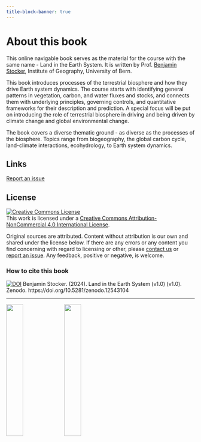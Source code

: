 ```yaml
---
title-block-banner: true
---
```


# About this book {.unnumbered}

This online navigable book serves as the material for the course with the same name - Land in the Earth System. It is written by Prof. [Benjamin Stocker](https://geco-group.org/author/benjamin-stocker/), Institute of Geography, University of Bern.

This book introduces processes of the terrestrial biosphere and how they drive Earth system dynamics. The course starts with identifying general patterns in vegetation, carbon, and water fluxes and stocks, and connects them with underlying principles, governing controls, and quantitative frameworks for their description and prediction. A special focus will be put on introducing the role of terrestrial biosphere in driving and being driven by climate change and global environmental change.

The book covers a diverse thematic ground - as diverse as the processes of the biosphere. Topics range from biogeography, the global carbon cycle, land-climate interactions, ecohydrology, to Earth system dynamics.

## Links

[Report an issue](https://github.com/geco-bern/les_i/issues)

## License

<a rel="license" href="http://creativecommons.org/licenses/by-nc/4.0/"><img src="https://i.creativecommons.org/l/by-nc/4.0/88x31.png" alt="Creative Commons License" style="border-width:0"/></a><br />This work is licensed under a <a rel="license" href="http://creativecommons.org/licenses/by-nc/4.0/">Creative Commons Attribution-NonCommercial 4.0 International License</a>.

Original sources are attributed. Content without attribution is our own and shared under the license below. If there are any errors or any content you find concerning with regard to licensing or other, please [contact us](https://geco-group.org/contact/) or [report an issue](https://github.com/geco-bern/les_i/issues). Any feedback, positive or negative, is welcome.

### How to cite this book {-}

[![DOI](https://zenodo.org/badge/DOI/10.5281/zenodo.12543104.svg)](https://doi.org/10.5281/zenodo.12543104)
Benjamin Stocker. (2024). Land in the Earth System (v1.0) (v1.0). Zenodo. https://doi.org/10.5281/zenodo.12543104 


----

![](./images/logo_unibern_squid3.png){width="30%"} ![](./images/geco_logo_fullname.png){width="30%"}
